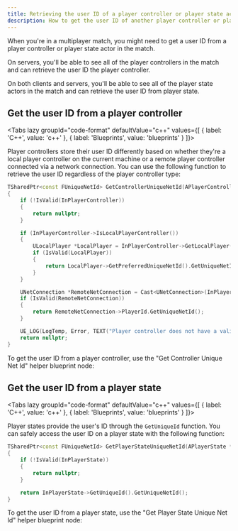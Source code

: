 ```yaml
---
title: Retrieving the user ID of a player controller or player state actor
description: How to get the user ID of another player controller or player state actor.
---
```




When you're in a multiplayer match, you might need to get a user ID from a player controller or player state actor in the match.

On servers, you'll be able to see all of the player controllers in the match and can retrieve the user ID the player controller.

On both clients and servers, you'll be able to see all of the player state actors in the match and can retrieve the user ID from player state.

## Get the user ID from a player controller

<Tabs lazy groupId="code-format" defaultValue="c++" values={[ { label: 'C++', value: 'c++' }, { label: 'Blueprints', value: 'blueprints' } ]}>
<TabItem value="c++">

Player controllers store their user ID differently based on whether they're a local player controller on the current machine or a remote player controller connected via a network connection. You can use the following function to retrieve the user ID regardless of the player controller type:

```cpp
TSharedPtr<const FUniqueNetId> GetControllerUniqueNetId(APlayerController *InPlayerController)
{
    if (!IsValid(InPlayerController))
    {
        return nullptr;
    }

    if (InPlayerController->IsLocalPlayerController())
    {
        ULocalPlayer *LocalPlayer = InPlayerController->GetLocalPlayer();
        if (IsValid(LocalPlayer))
        {
            return LocalPlayer->GetPreferredUniqueNetId().GetUniqueNetId();
        }
    }

    UNetConnection *RemoteNetConnection = Cast<UNetConnection>(InPlayerController->Player);
    if (IsValid(RemoteNetConnection))
    {
        return RemoteNetConnection->PlayerId.GetUniqueNetId();
    }

    UE_LOG(LogTemp, Error, TEXT("Player controller does not have a valid remote network connection"));
    return nullptr;
}
```

</TabItem>
<TabItem value="blueprints">

To get the user ID from a player controller, use the "Get Controller Unique Net Id" helper blueprint node:

<Blueprint height="200px" blueprint={bpPlayerController} />

</TabItem>
</Tabs>

## Get the user ID from a player state

<Tabs lazy groupId="code-format" defaultValue="c++" values={[ { label: 'C++', value: 'c++' }, { label: 'Blueprints', value: 'blueprints' } ]}>
<TabItem value="c++">

Player states provide the user's ID through the `GetUniqueId` function. You can safely access the user ID on a player state with the following function:

```cpp
TSharedPtr<const FUniqueNetId> GetPlayerStateUniqueNetId(APlayerState *InPlayerState)
{
    if (!IsValid(InPlayerState))
    {
        return nullptr;
    }

    return InPlayerState->GetUniqueId().GetUniqueNetId();
}
```

</TabItem>
<TabItem value="blueprints">

To get the user ID from a player state, use the "Get Player State Unique Net Id" helper blueprint node:

<Blueprint height="200px" blueprint={bpPlayerState} />

</TabItem>
</Tabs>
